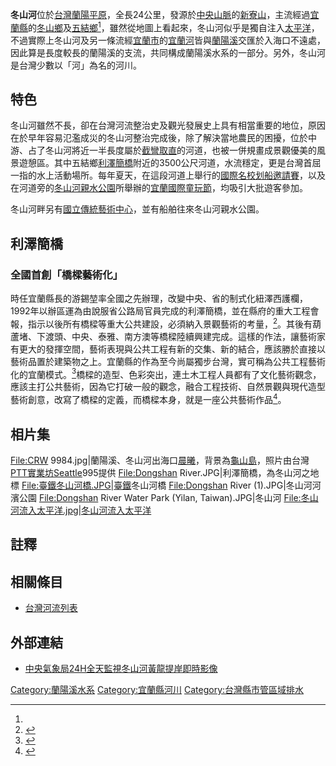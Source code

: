{{Infobox river
| river_name = 冬山河
| image_name = Yilan County Dongshan River.jpg
| image_size = 300px
| caption =  宜蘭縣冬山河
| origin = [[新寮山|新寮山]]
| mouth = 
| progression = [[蘭陽溪|蘭陽溪]]
| basin_countries = 
| location = [[宜蘭縣|宜蘭縣]][[冬山鄉|冬山鄉]]、[[五結鄉|五結鄉]]
| length = {{convert|24|km|0|}}
| elevation = 約{{convert|1040|m|0|}}
| mouth_elevation = 
| discharge = 
| watershed = {{convert|113.17|km2|0|}}
}}

'''冬山河'''位於[[台灣|台灣]][[蘭陽平原|蘭陽平原]]，全長24公里，發源於[[中央山脈|中央山脈]]的[[新寮山|新寮山]]，主流經過[[宜蘭縣|宜蘭縣]]的[[冬山鄉|冬山鄉]]及[[五結鄉|五結鄉]]<ref name="台灣的河川"/>，雖然從地圖上看起來，冬山河似乎是獨自注入[[太平洋|太平洋]]，不過實際上冬山河及另一條流經[[宜蘭市|宜蘭市]]的[[宜蘭河|宜蘭河]]皆與[[蘭陽溪|蘭陽溪]]交匯於入海口不遠處，因此算是長度較長的蘭陽溪的支流，共同構成蘭陽溪水系的一部分。另外，冬山河是台灣少數以「河」為名的河川。

== 特色 ==
冬山河雖然不長，卻在台灣河流整治史及觀光發展史上具有相當重要的地位，原因在於早年容易氾濫成災的冬山河整治完成後，除了解決當地農民的困擾，位於中游、占了冬山河將近一半長度屬於[[截彎取直_(水文)|截彎取直]]的河道，也被一併規畫成景觀優美的風景遊憩區。其中五結鄉[[利澤簡橋|利澤簡橋]]附近的3500公尺河道，水流穩定，更是台灣首屈一指的水上活動場所。每年夏天，在這段河道上舉行的[[國際名校划船邀請賽|國際名校划船邀請賽]]，以及在河道旁的[[冬山河親水公園|冬山河親水公園]]所舉辦的[[宜蘭國際童玩節|宜蘭國際童玩節]]，均吸引大批遊客參加。

冬山河畔另有[[國立傳統藝術中心|國立傳統藝術中心]]，並有船舶往來冬山河親水公園。

== 利澤簡橋 ==
=== 全國首創「橋樑藝術化」 ===
時任宜蘭縣長的游錫堃率全國之先辦理，改變中央、省的制式化紐澤西護欄，1992年以辦區運為由說服省公路局官員完成的利澤簡橋，並在縣府的重大工程會報，指示以後所有橋樑等重大公共建設，必須納入景觀藝術的考量，<ref>{{Cite book | author = 陳賡堯 | title = 文化．宜蘭．游錫堃 1990-1997 | location = 台北 | publisher = 遠流 | date = 1998 | pages = 343 | ISBN = 957-32-3529-3 | accessdate =  | url = https://books.google.com.tw/books/about/%E6%96%87%E5%8C%96_%E5%AE%9C%E8%98%AD_%E6%B8%B8%E9%8C%AB%E5%A0%83.html?id=REZ-AAAAIAAJ&redir_esc=y | language =  | quote =  | archive-date = 2020-05-01 | archive-url = https://web.archive.org/web/20200501152538/https://books.google.com.tw/books/about/%E6%96%87%E5%8C%96_%E5%AE%9C%E8%98%AD_%E6%B8%B8%E9%8C%AB%E5%A0%83.html?id=REZ-AAAAIAAJ&redir_esc=y | dead-url = no }}</ref>。其後有葫蘆堵、下渡頭、中央、泰雅、南方澳等橋樑陸續興建完成。這樣的作法，讓藝術家有更大的發揮空間，藝術表現與公共工程有新的交集、新的結合，應該勝於直接以藝術品置於建築物之上。宜蘭縣的作為至今尚屬獨步台灣，實可稱為公共工程藝術化的宜蘭模式。<ref>{{Cite book | author = 陳賡堯 | title = 文化．宜蘭．游錫堃 1990-1997 | location = 台北 | publisher = 遠流 | date = 1998 | pages = 344 | ISBN = 957-32-3529-3 | accessdate =  | url = https://books.google.com.tw/books/about/%E6%96%87%E5%8C%96_%E5%AE%9C%E8%98%AD_%E6%B8%B8%E9%8C%AB%E5%A0%83.html?id=REZ-AAAAIAAJ&redir_esc=y | language =  | quote =  | archive-date = 2020-05-01 | archive-url = https://web.archive.org/web/20200501152538/https://books.google.com.tw/books/about/%E6%96%87%E5%8C%96_%E5%AE%9C%E8%98%AD_%E6%B8%B8%E9%8C%AB%E5%A0%83.html?id=REZ-AAAAIAAJ&redir_esc=y | dead-url = no }}</ref>橋樑的造型、色彩突出，連土木工程人員都有了文化藝術觀念，應該主打公共藝術，因為它打破一般的觀念，融合工程技術、自然景觀與現代造型藝術創意，改寫了橋樑的定義，而橋樑本身，就是一座公共藝術作品<ref>{{Cite book | author = 陳賡堯 | title = 文化．宜蘭．游錫堃 1990-1997 | location = 台北 | publisher = 遠流 | date = 1998 | pages = 236 | ISBN = 957-32-3529-3 | accessdate =  | url = https://books.google.com.tw/books/about/%E6%96%87%E5%8C%96_%E5%AE%9C%E8%98%AD_%E6%B8%B8%E9%8C%AB%E5%A0%83.html?id=REZ-AAAAIAAJ&redir_esc=y | language =  | quote =  | archive-date = 2020-05-01 | archive-url = https://web.archive.org/web/20200501152538/https://books.google.com.tw/books/about/%E6%96%87%E5%8C%96_%E5%AE%9C%E8%98%AD_%E6%B8%B8%E9%8C%AB%E5%A0%83.html?id=REZ-AAAAIAAJ&redir_esc=y | dead-url = no }}</ref>。

== 相片集 ==
<gallery>
File:CRW 9984.jpg|蘭陽溪、冬山河出海口[[晨曦|晨曦]]，背景為[[龜山島|龜山島]]，照片由台灣[[PTT實業坊|PTT實業坊]]Seattle995提供
File:Dongshan River.JPG|利澤簡橋，為冬山河之地標
File:臺鐵冬山河橋.JPG|[[臺鐵|臺鐵]]冬山河橋
File:Dongshan River (1).JPG|冬山河河濱公園
File:Dongshan River Water Park (Yilan, Taiwan).JPG|冬山河
File:冬山河流入太平洋.jpg|冬山河流入太平洋
</gallery>

== 註釋 ==
{{Reflist| refs=
<ref name="台灣的河川">{{cite book|author=林孟龍|title=台灣的河川 |year=2002年4月 |publisher=遠足文化  |location=台北縣新店市 |pages= |isbn=9573049384 }}</ref>
}}

==相關條目==
*[[台灣河流列表|台灣河流列表]]

== 外部連結 ==
*[http://www.cwb.gov.tw/V6/observe/webcam/webcam_video_52.php 中央氣象局24H全天監視冬山河黃龍提岸即時影像] {{Wayback|url=http://www.cwb.gov.tw/V6/observe/webcam/webcam_video_52.php |date=20101225134713 }}

{{台灣河流}}

[[Category:蘭陽溪水系|Category:蘭陽溪水系]]
[[Category:宜蘭縣河川|Category:宜蘭縣河川]]
[[Category:台灣縣市管區域排水|Category:台灣縣市管區域排水]]